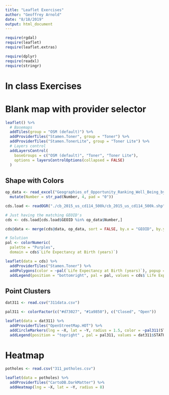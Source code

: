 ```yaml
---
title: "Leaflet Exercises"
author: "Geoffrey Arnold"
date: "8/18/2019"
output: html_document
---
```


```r
require(rgdal)
require(leaflet)
require(leaflet.extras)

require(dplyr)
require(readxl)
require(stringr)
```

# In class Exercises

##

# Blank map with provider selector

```r
leaflet() %>%
  # Basemaps
  addTiles(group = "OSM (default)") %>%
  addProviderTiles("Stamen.Toner", group = "Toner") %>%
  addProviderTiles("Stamen.TonerLite", group = "Toner Lite") %>%
  # Layers control
  addLayersControl(
    baseGroups = c("OSM (default)", "Toner", "Toner Lite"),
    options = layersControlOptions(collapsed = FALSE)
  )
```

## Shape with Colors

```r
op_data <- read_excel("Geographies_of_Opportunity_Ranking_Well_Being_by_Congressional_District_(114th_Congress).xlsx") %>%
  mutate(Number = str_pad(Number, 4, pad = "0"))

cds.load <- readOGR("./cb_2015_us_cd114_500k/cb_2015_us_cd114_500k.shp", layer = "cb_2015_us_cd114_500k", GDAL1_integer64_policy = TRUE)

# Just having the matching GEOID's
cds <- cds.load[cds.load$GEOID %in% op_data$Number,]

cds@data <- merge(cds@data, op_data, sort = FALSE, by.x = "GEOID", by.y = "Number")

# Solution
pal <- colorNumeric(
  palette = "Purples",
  domain = cds$`Life Expectancy at Birth (years)`)

leaflet(data = cds) %>%
  addProviderTiles("Stamen.Toner") %>%
  addPolygons(color = ~pal(`Life Expectancy at Birth (years)`), popup = ~paste0("<b>", `Congressional District`, ":</b> ", round(`Life Expectancy at Birth (years)`, 2), " years")) %>%
  addLegend(position = "bottomright", pal = pal, values = cds$`Life Expectancy at Birth (years)`, title = "Avg Life Expectancy<br>at Birth (years)")
```

## Point Clusters

```r
dat311 <- read.csv("311data.csv")

pal311 <- colorFactor(c("#d73027", "#1a9850"), c("Closed", "Open"))

leaflet(data = dat311) %>%
  addProviderTiles("OpenStreetMap.HOT") %>%
  addCircleMarkers(lng = ~X, lat = ~Y, radius = 1.5, color = ~pal311(STATUS), clusterOptions = markerClusterOptions()) %>%
  addLegend(position = "topright" , pal = pal311, values = dat311$STATUS, title = "Status")
```

# Heatmap

```r
potholes <- read.csv("311_potholes.csv")

leaflet(data = potholes) %>%
  addProviderTiles("CartoDB.DarkMatter") %>%
  addHeatmap(lng = ~X, lat = ~Y, radius = 8)
```